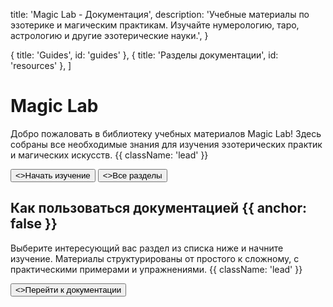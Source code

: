 
  title: 'Magic Lab - Документация',
  description:
    'Учебные материалы по эзотерике и магическим практикам. Изучайте нумерологию, таро, астрологию и другие эзотерические науки.',
}

  { title: 'Guides', id: 'guides' },
  { title: 'Разделы документации', id: 'resources' },
]

<HeroPattern />

# Magic Lab

Добро пожаловать в библиотеку учебных материалов Magic Lab! Здесь собраны все необходимые знания для изучения эзотерических практик и магических искусств. {{ className: 'lead' }}

<div className="not-prose mt-6 mb-16 flex gap-3">
  <Button href="/docs/arguments" arrow="right">
    <>Начать изучение</>
  </Button>
  <Button href="/docs" variant="outline">
    <>Все разделы</>
  </Button>
</div>

## Как пользоваться документацией {{ anchor: false }}

Выберите интересующий вас раздел из списка ниже и начните изучение. Материалы структурированы от простого к сложному, с практическими примерами и упражнениями. {{ className: 'lead' }}

<div className="not-prose">
  <Button href="/docs" variant="text" arrow="right">
    <>Перейти к документации</>
  </Button>
</div>

<Guides />

<Resources />
